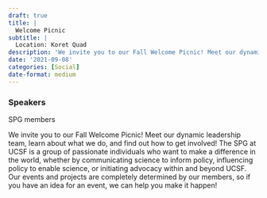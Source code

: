```yaml
---
draft: true 
title: |
  Welcome Picnic
subtitle: |
  Location: Koret Quad
description: 'We invite you to our Fall Welcome Picnic! Meet our dynamic leadership team, learn about what we do, and find out how to get involved! The SPG at UCSF is a group of passionate individuals who want to make a difference in the world, whether by communicating science to inform policy, influencing policy to enable science, or initiating advocacy within and beyond UCSF.'
date: '2021-09-08'
categories: [Social]
date-format: medium 
---
```



### Speakers  
SPG members

We invite you to our Fall Welcome Picnic! Meet our dynamic leadership team, learn about what we do, and find out how to get involved! The SPG at UCSF is a group of passionate individuals who want to make a difference in the world, whether by communicating science to inform policy, influencing policy to enable science, or initiating advocacy within and beyond UCSF. Our events and projects are completely determined by our members, so if you have an idea for an event, we can help you make it happen!


